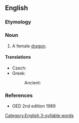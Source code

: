 ==English==

===Etymology===
{{suffix|en|dragon|ess}}

===Noun===
{{en-noun|es}}

# {{lb|en|rare|mostly|figurative}} A female [[dragon]].

====Translations====
{{trans-top|a female dragon}}
* Czech: {{t+|cs|dračice|f}}
* Greek:
*: Ancient: {{t|grc|δράκαινα|f}}
{{trans-mid}}
{{trans-bottom}}

===References===
* OED 2nd edition 1989

[[Category:English 3-syllable words]]